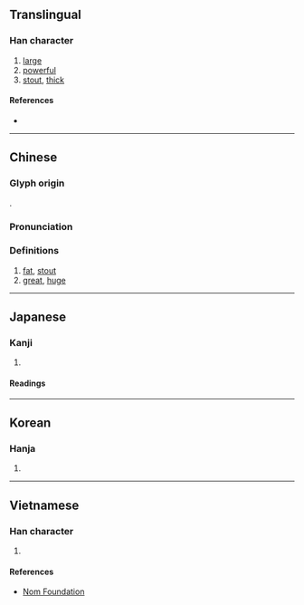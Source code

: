 {{also|弉}}
{{character info}}
==Translingual==

===Han character===
{{Han char|rn=37|rad=大|as=07|sn=10|four=24430|canj=VGK|ids=⿱壯大}}

# [[large]]
# [[powerful]]
# [[stout]], [[thick]]

====References====
* {{Han ref|kx=0252.080|dkj=05928|dj=0514.030|hdz=10542.020|uh=5958|ud=22872|bh=AE4E|bd=44622}}

----

==Chinese==
{{zh-forms}}

===Glyph origin===
{{Han etym}}
{{Han compound|壯|大|c1=p|c2=s|ls=psc}}.

===Pronunciation===
{{zh-pron
|m=zàng,zhuǎng
|c=zong1,zong6
|mc=y
|oc=y
|ma=
|cat=a
}}

===Definitions===
{{zh-hanzi}}

# [[fat]], [[stout]]
# [[great]], [[huge]]

----

==Japanese==

===Kanji===
{{ja-kanji|grade=|rs=大07}}

# {{rfdef|ja|sort=大07}}

====Readings====
{{ja-readings
|on=じょう, そう, ぞう
|kun=さか-ん
}}

----

==Korean==

===Hanja===
{{ko-hanja|hangeul=장|rv=jang|mr=chang}}

# {{rfdef|ko|sort=大07}}

----

==Vietnamese==

===Han character===
{{vi-hantu|[[tráng]]|rs=大07}}

# {{rfdef|vi|sort=大07}}

====References====
* [http://nomfoundation.org/common/nom_details.php?codepoint=5958 Nom Foundation]
